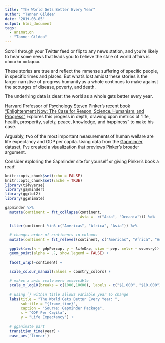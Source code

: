 ```yaml
---
title: "The World Gets Better Every Year"
author: "Tanner Gildea"
date: "2019-03-05"
output: html_document
tags: 
  - animation
  - "Tanner Gildea"
---
```


Scroll through your Twitter feed or flip to any news station, and you're likely to hear some news that leads you to believe the state of world affairs is close to collapse. 

These stories are true and reflect the immense suffering of specific people, in specific times and places. But what's lost amidst these stories is the larger narrative of progress humanity as a whole continues to make against the scourges of disease, poverty, and death. 

The underlying data is clear: the world as a whole gets better every year.

Harvard Professor of Psychology Steven Pinker's recent book ["Enlightenment Now: The Case for Reason, Science, Humanism, and Progress"](https://stevenpinker.com/publications/enlightenment-now-case-reason-science-humanism-and-progress) explores this progess in depth, drawing upon metrics of "life, health, prosperity, safety, peace, knowledge, and happiness" to make his case. 

Arguably, two of the most important measurements of human welfare are life expectancy and GDP per capita. Using data from the [Gapminder](https://www.gapminder.org) dataset, I've created a visualization that previews Pinker's broader argument. 

Consider exploring the Gapminder site for yourself or giving Pinker's book a read!


```r
knitr::opts_chunk$set(echo = FALSE)
knitr::opts_chunk$set(cache = TRUE)
library(tidyverse)
library(gapminder)
library(ggplot2)
library(gganimate)
```

```r
gapminder %>% 
  mutate(continent = fct_collapse(continent,
                                  Asia =  c("Asia", "Oceania"))) %>% 
  
  filter(continent %in% c("Americas", "Africa", "Asia")) %>% 
  
  # changes order of continents in columns
  mutate(continent = fct_relevel(continent, c("Americas", "Africa", "Asia"))) %>% 
  
  ggplot(aes(x = gdpPercap, y = lifeExp, size = pop, color = country)) + 
  geom_point(alpha = .7, show.legend = FALSE) + 
  
  facet_wrap(~continent) + 
  
  scale_colour_manual(values = country_colors) +
  
  # makes x-axis scale more accessible
  scale_x_log10(breaks = c(1000,10000), labels = c("$1,000", "$10,000")) +
  
  # using {} within title allows variable year to change
  labs(title = "The World Gets Better Every Year: ",
       subtitle = "{frame_time}",
       caption = "Source: Gapminder Package",
       x = "GDP Per Capita",
       y = "Life Expectancy") +
  
  # gganimate part
  transition_time(year) +
  ease_aes('linear')
```